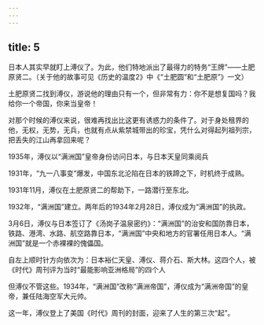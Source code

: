 ```yaml
---
---
---
```

title: 5
---



日本人其实早就盯上溥仪了。为此，他们特地派出了最得力的特务“王牌”——土肥原贤二。（关于他的故事可见《历史的温度2》中《“土肥圆”和“土肥原”》一文）

土肥原贤二找到溥仪，游说他的理由只有一个，但非常有力：你不是想复国吗？我给你一个帝国，你来当皇帝！

对那个时候的溥仪来说，很难再找出比这更有诱惑力的条件了。对于身处租界的他，无权，无势，无兵，也就有点从紫禁城带出的珍宝，凭什么对得起列祖列宗，把丢失的江山再拿回来呢？

1935年，溥仪以“满洲国”皇帝身份访问日本，与日本天皇同乘阅兵



1931年，“九一八事变”爆发，中国东北沦陷在日本的铁蹄之下，时机终于成熟。

1931年11月，溥仪在土肥原贤二的帮助下，一路潜行至东北。

1932年，“满洲国”建立。两年后的1934年2月28日，溥仪成为“满洲国”的执政。

3月6日，溥仪与日本签订了《汤岗子温泉密约》：“满洲国”的治安和国防靠日本，铁路、港湾、水路、航空路靠日本，“满洲国”中央和地方的官署任用日本人。“满洲国”就是一个赤裸裸的傀儡国。

自左上顺时针方向依次为：日本裕仁天皇、溥仪、蒋介石、斯大林。这四个人，被《时代》周刊评为当时“最能影响亚洲格局”的四个人



但溥仪不管这些。1934年，“满洲国”改称“满洲帝国”，溥仪成为“满洲帝国”的皇帝，兼任陆海空军大元帅。

这一年，溥仪登上了美国《时代》周刊的封面，迎来了人生的第三次“起”。